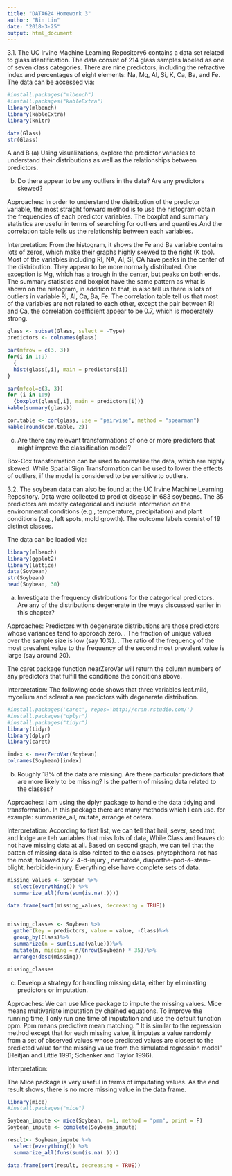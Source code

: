 ---
title: "DATA624 Homework 3"
author: "Bin Lin"
date: "2018-3-25"
output: html_document
---

3.1. The UC Irvine Machine Learning Repository6 contains a data set related to glass identification. The data consist of 214 glass samples labeled as one of seven class categories. There are nine predictors, including the refractive index and percentages of eight elements: Na, Mg, Al, Si, K, Ca, Ba, and Fe.
The data can be accessed via:


```{r}
#install.packages("mlbench")
#install.packages("kableExtra")
library(mlbench)
library(kableExtra)
library(knitr)

data(Glass)
str(Glass)
```


A and B
(a) Using visualizations, explore the predictor variables to understand their distributions as well as the relationships between predictors.

(b) Do there appear to be any outliers in the data? Are any predictors skewed?


Approaches: In order to understand the distribution of the predictor variable, the most straight forward method is to use the histogram obtain the frequencies of each predictor variables. The boxplot and summary statistics  are useful in terms of searching for outliers and quantiles.And the correlation table tells us the relationship between each variables.


Interpretation: 
From the histogram, it shows the Fe and Ba variable contains lots of zeros, which make their graphs highly skewed to the right (K too). Most of the variables including RI, NA, AI, SI, CA have peaks in the center of the distribution. They appear to be more normally distributed. One exception is Mg, which has a trough in the center, but peaks on both ends. The summary statistics and boxplot have the same pattern as what is shown on the histogram, in addition to that, is also tell us there is lots of outliers in variable Ri, Al, Ca, Ba, Fe. The correlation table tell us that most of the variables are not related to each other, except the pair between RI and Ca, the correlation coefficient appear to be 0.7, which is moderately strong.  


```{r}
glass <- subset(Glass, select = -Type)
predictors <- colnames(glass)

par(mfrow = c(3, 3))
for(i in 1:9)
  {
  hist(glass[,i], main = predictors[i])
}

par(mfcol=c(3, 3))
for (i in 1:9)
  {boxplot(glass[,i], main = predictors[i])}
kable(summary(glass))

cor.table <- cor(glass, use = "pairwise", method = "spearman")
kable(round(cor.table, 2))
```


(c) Are there any relevant transformations of one or more predictors that might improve the classification model?

Box-Cox transformation can be used to normalize the data, which are highly skewed. While Spatial Sign Transformation can be used to lower the effects of outliers, if the model is considered to be sensitive to outliers. 




3.2. The soybean data can also be found at the UC Irvine Machine Learning Repository. Data were collected to predict disease in 683 soybeans. The 35 predictors are mostly categorical and include information on the environmental conditions (e.g., temperature, precipitation) and plant conditions (e.g., left spots, mold growth). The outcome labels consist of 19 distinct classes.


The data can be loaded via:
```{r}
library(mlbench)
library(ggplot2)
library(lattice)
data(Soybean)
str(Soybean)
head(Soybean, 30)
```


(a) Investigate the frequency distributions for the categorical predictors. Are any of the distributions degenerate in the ways discussed earlier in this chapter?

Approaches: Predictors with degenerate distributions are those predictors whose variances tend to approach zero.
. The fraction of unique values over the sample size is low (say 10%).
. The ratio of the frequency of the most prevalent value to the frequency of the second most prevalent value is large (say around 20).

The caret package function nearZeroVar will return the column numbers of any predictors that fulfill the conditions the conditions above.


Interpretation: 
The following code shows that three variables leaf.mild, mycelium and sclerotia are predictors with degenerate distribution.


```{r}
#install.packages('caret', repos='http://cran.rstudio.com/')
#install.packages("dplyr")
#install.packages("tidyr")
library(tidyr)
library(dplyr)
library(caret)

index <- nearZeroVar(Soybean)
colnames(Soybean)[index]
```


(b) Roughly 18% of the data are missing. Are there particular predictors that are more likely to be missing? Is the pattern of missing data related to the classes?

Approaches: 
I am using the dplyr package to handle the data tidying and transformation. In this package there are many methods which I can use. for example: summarize_all, mutate, arrange et cetera.


Interpretation: According to first list, we can tell that hail, sever, seed.tmt, and lodge are teh variables that miss lots of data, While Class and leaves do not have missing data at all. Based on second graph, we can tell that the patten of missing data is also related to the classes. phytophthora-rot has the most, followed by 2-4-d-injury	, nematode, diaporthe-pod-&-stem-blight, herbicide-injury. Everything else have complete sets of data.	



```{r}
missing_values <- Soybean %>%
  select(everything()) %>% 
  summarize_all(funs(sum(is.na(.))))

data.frame(sort(missing_values, decreasing = TRUE))
    

missing_classes <- Soybean %>%
  gather(key = predictors, value = value, -Class)%>%
  group_by(Class)%>%
  summarize(n = sum(is.na(value)))%>%
  mutate(n, missing = n/(nrow(Soybean) * 35))%>%
  arrange(desc(missing))

missing_classes
```

(c) Develop a strategy for handling missing data, either by eliminating predictors or imputation.

Approaches: We can use Mice package to impute the missing values. Mice means multivariate imputation by chained equations. To improve the running time, I only run one time of imputation and use the default function ppm. Ppm means predictive mean matching. " It is similar to the regression method except that for each missing value, it imputes a value randomly from a set of observed values whose predicted values are closest to the predicted value for the missing value from the simulated regression model" (Heitjan and Little 1991; Schenker and Taylor 1996).


Interpretation:

The Mice package is very useful in terms of imputating values. As the end result shows, there is no more missing value in the data frame. 


```{r}
library(mice)
#install.packages("mice")

Soybean_impute <- mice(Soybean, m=1, method = "pmm", print = F)
Soybean_impute <- complete(Soybean_impute)

result<- Soybean_impute %>%
  select(everything()) %>% 
  summarize_all(funs(sum(is.na(.))))

data.frame(sort(result, decreasing = TRUE))
```

